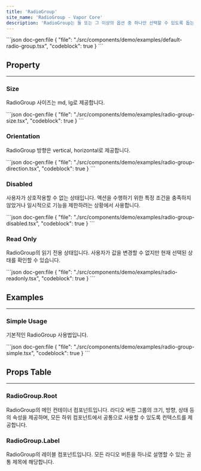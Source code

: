 ```yaml
---
title: 'RadioGroup'
site_name: 'RadioGroup - Vapor Core'
description: 'RadioGroup는 둘 또는 그 이상의 옵션 중 하나만 선택할 수 있도록 돕는 입력 컴포넌트입니다.'
---
```


<Demo name="default-radio-group">
```json doc-gen:file
{
    "file": "./src/components/demo/examples/default-radio-group.tsx",
    "codeblock": true
}
```
</Demo>

## Property

---

### Size

RadioGroup 사이즈는 md, lg로 제공합니다.

<Demo name="radio-group-size">
```json doc-gen:file
{
    "file": "./src/components/demo/examples/radio-group-size.tsx",
    "codeblock": true
}
```
</Demo>

### Orientation

RadioGroup 방향은 vertical, horizontal로 제공합니다.

<Demo name="radio-group-direction">
```json doc-gen:file
{
    "file": "./src/components/demo/examples/radio-group-direction.tsx",
    "codeblock": true
}
```
</Demo>

### Disabled

사용자가 상호작용할 수 없는 상태입니다. 액션을 수행하기 위한 특정 조건을 충족하지 않았거나 일시적으로 기능을 제한하려는 상황에서 사용합니다.

<Demo name="radio-group-disabled">
```json doc-gen:file
{
    "file": "./src/components/demo/examples/radio-group-disabled.tsx",
    "codeblock": true
}
```
</Demo>

### Read Only

RadioGroup의 읽기 전용 상태입니다. 사용자가 값을 변경할 수 없지만 현재 선택된 상태를 확인할 수 있습니다.

<Demo name="radio-readonly">
```json doc-gen:file
{
    "file": "./src/components/demo/examples/radio-readonly.tsx",
    "codeblock": true
}
```
</Demo>

## Examples

---

### Simple Usage

기본적인 RadioGroup 사용법입니다.

<Demo name="radio-group-simple">
```json doc-gen:file
{
    "file": "./src/components/demo/examples/radio-group-simple.tsx",
    "codeblock": true
}
```
</Demo>

## Props Table

---

### RadioGroup.Root

RadioGroup의 메인 컨테이너 컴포넌트입니다. 라디오 버튼 그룹의 크기, 방향, 상태 등의 속성을 제공하며, 모든 하위 컴포넌트에서 공통으로 사용할 수 있도록 컨텍스트를 제공합니다.

<ComponentPropsTable file="radio-group" section="props" />

### RadioGroup.Label

RadioGroup의 레이블 컴포넌트입니다. 모든 라디오 버튼을 하나로 설명할 수 있는 공통 제목에 해당합니다.

<ComponentPropsTable file="radio-group" section="labelProps" />
